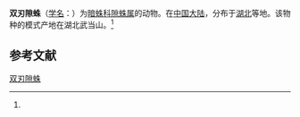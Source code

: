 {{Speciesbox
| name = 双刃隙蛛
| status = 
| status_system = 
| image = 
| genus = Coelotes
| species = bicultratus
| authority = (Chen et al, 1991)<ref name='id14061'>{{cite web| url =http://www.bioinfo.cn/db05/BjdwSpecies.php?action=view&id=14061| title =双刃隙蛛| work =《中国动物物种编目数据库》| publisher =中国科学院微生物研究所| author =中国科学院动物研究所| accessdate =2009-04-28| deadurl =yes| archiveurl =https://web.archive.org/web/20160305022505/http://www.bioinfo.cn/db05/BjdwSpecies.php?action=view&id=14061| archivedate =2016-03-05}}</ref>
}}

'''双刃隙蛛'''（[[学名|学名]]：{{lang|la|''Coelotes bicultratus''}}）为[[暗蛛科|暗蛛科]][[隙蛛属|隙蛛属]]的动物。在[[中国大陆|中国大陆]]，分布于[[湖北|湖北]]等地。该物种的模式产地在湖北武当山。<ref name='id14061'/>

== 参考文献 ==
{{reflist}}

{{Wikispecies|Coelotes bicultratus}}

[[Category:隙蛛属|双刃隙蛛]]


{{蜘蛛小作品}}